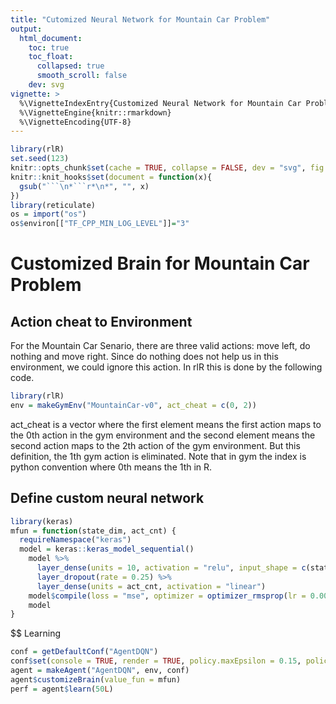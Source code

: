 ```yaml
---
title: "Cutomized Neural Network for Mountain Car Problem"
output:
  html_document:
    toc: true
    toc_float:
      collapsed: true
      smooth_scroll: false
    dev: svg
vignette: >
  %\VignetteIndexEntry{Customized Neural Network for Mountain Car Problem}
  %\VignetteEngine{knitr::rmarkdown}
  %\VignetteEncoding{UTF-8}
---
```


```r
library(rlR)
set.seed(123)
knitr::opts_chunk$set(cache = TRUE, collapse = FALSE, dev = "svg", fig.height = 3.5)
knitr::knit_hooks$set(document = function(x){
  gsub("```\n*```r*\n*", "", x)
})
library(reticulate)
os = import("os")
os$environ[["TF_CPP_MIN_LOG_LEVEL"]]="3"
```

# Customized Brain for Mountain Car Problem

## Action cheat to Environment
For the Mountain Car Senario, there are three valid actions: move left, do nothing and move right. Since do nothing does not help us in this environment, we could ignore this action.
In rlR this is done by the following code.

```r
library(rlR)
env = makeGymEnv("MountainCar-v0", act_cheat = c(0, 2))
```
act_cheat is a vector where the first element means the first action maps to the 0th action in the gym environment and the second element means the second action maps to the 2th action of the gym environment. But this definition, the 1th gym action is eliminated. Note that in gym the index is python convention where 0th means the 1th in R.

## Define custom neural network
```r
library(keras)
mfun = function(state_dim, act_cnt) {
  requireNamespace("keras")
  model = keras::keras_model_sequential()
    model %>%
      layer_dense(units = 10, activation = "relu", input_shape = c(state_dim)) %>%
      layer_dropout(rate = 0.25) %>%
      layer_dense(units = act_cnt, activation = "linear")
    model$compile(loss = "mse", optimizer = optimizer_rmsprop(lr = 0.001))
    model
}
```

$$ Learning
```r
conf = getDefaultConf("AgentDQN")
conf$set(console = TRUE, render = TRUE, policy.maxEpsilon = 0.15, policy.minEpsilon = 0, policy.decay = 1.0 / 1.01, replay.batchsize = 10, replay.epochs = 4, agent.lr.decay = 1, agent.gamma = 0.95)
agent = makeAgent("AgentDQN", env, conf)
agent$customizeBrain(value_fun = mfun)
perf = agent$learn(50L)
```
